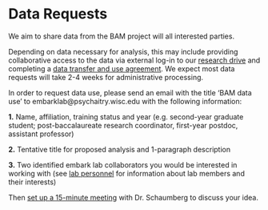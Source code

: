 # Data Requests 

We aim to share data from the BAM project will all interested parties. 

Depending on data necessary for analysis, this may include providing collaborative access to the data via external log-in to our [research drive](https://kb.wisc.edu/researchdata/page.php?id=96642) and completing a [data transfer and use agreement](https://rsp.wisc.edu/contracts/DTUA-De-IdentifiedData.pdf). We expect most data requests will take 2-4 weeks for administrative processing. 

In order to request data use, please send an email with the title 'BAM data use' to embarklab@psychaitry.wisc.edu with the following information: 

**1.** Name, affiliation, training status and year (e.g. second-year graduate student; post-baccalaureate research coordinator, first-year postdoc, assistant professor)

**2.** Tentative title for proposed analysis and 1-paragraph description

**3.** Two identified embark lab collaborators you would be interested in working with (see [lab personnel](https://embark.psychiatry.wisc.edu/index.php/people/) for information about lab members and their interests)

Then [set up a 15-minute meeting](https://calendly.com/katherine-schaumberg/15min) with Dr. Schaumberg to discuss your idea. 
